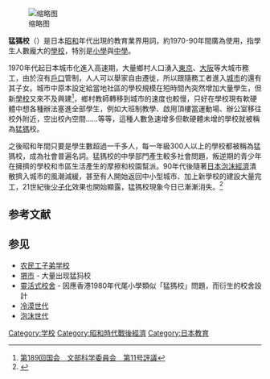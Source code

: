[[File:目黒区立油面小学校.png|缩略图]]

'''猛獁校'''（{{jpn|j=マンモス校|hg=マンモスこう|rm=manmosu kō}}）是日本[[昭和|昭和]]年代出現的教育業界用詞，約1970-90年間廣為使用，指學生人數龐大的[[學校|學校]]，特別是[[小學|小學]]與[[中學|中學]]。

1970年代起日本城市化進入高速期，大量鄉村人口湧入[[東京|東京]]、[[大阪市|大阪]]等大城市務工，由於沒有[[戶口|戶口]]管制，人人可以舉家自由遷徙，所以跟隨務工者進入[[城市|城市]]的還有其子女。城市中原本設定給當地社區的學校規模在短時間內突然增加大量學生，但新[[學校|學校]]又來不及興建<ref>[http://www.shugiin.go.jp/internet/itdb_kaigiroku.nsf/html/kaigiroku/009618920150522011.htm 第189回国会　文部科学委員会　第11号評議]{{Dead link|date=2018年7月 |bot=InternetArchiveBot |fix-attempted=yes }}</ref>，鄉村教師轉移到城市的速度也較慢，只好在學校現有軟硬體中想各種辦法塞進全部學生，例如大班制教學、啟用頂樓當運動場、辦公室移往校外附近，空出校內空間……等等，這種人數急速增多但軟硬體未增的學校就被稱為[[猛獁|猛獁]]校。

之後昭和年間只要是學生數超過一千多人，每一年級300人以上的學校都被稱為猛獁校，成為社會普遍名詞。猛獁校的中學部門產生較多社會問題，叛逆期的青少年在擁擠的學校和市區生活產生的摩擦和校園幫派。90年代後隨著[[日本泡沫經濟|日本泡沫經濟]]潰散擠入城市的風潮減緩，甚至有人開始返回中小型城市、加上新學校的建設大量完工，21世紀後[[少子化|少子化]]效果也開始顯露，猛獁校現象今日已漸漸消失。<ref>{{Cite web |url=http://www.shugiin.go.jp/internet/itdb_shitsumona.nsf/html/shitsumon/a100028.htm |title=衆議院提案 - 小学校、中学校の大規模校（マンモス校）の解消に関する質問主意書 |access-date=2017-03-30 |archive-date=2019-07-22 |archive-url=https://web.archive.org/web/20190722123254/http://www.shugiin.go.jp/Internet/itdb_shitsumona.nsf/html/shitsumon/a100028.htm |dead-url=no }}</ref>

==参考文献==
{{reflist}}

==参见==
*[[农民工子弟学校|农民工子弟学校]]
*[[堺市|堺市]] - 大量出现猛犸校
*[[靈活式校舍|靈活式校舍]] - 因應香港1980年代尾小學類似「猛獁校」問題，而衍生的校舍設計
*[[冷漠世代|冷漠世代]]
*[[泡沫世代|泡沫世代]]

[[Category:学校|Category:学校]]
[[Category:昭和時代戰後經濟|Category:昭和時代戰後經濟]]
[[Category:日本教育|Category:日本教育]]